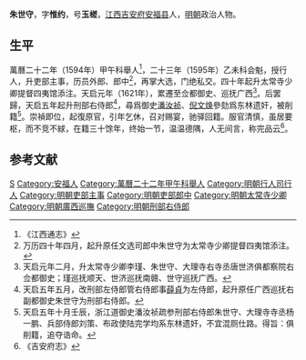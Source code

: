 '''朱世守'''，字'''惟约'''，号'''玉槎'''，[[江西|江西]][[吉安府|吉安府]][[安福县|安福县]]人，[[明朝|明朝]]政治人物。
 
== 生平 ==
萬曆二十二年（1594年）甲午科舉人<ref>《江西通志》</ref>，二十三年（1595年）乙未科会魁，授行人，升吏部主事，历员外郎、郎中<ref>万历四十年四月，起升原任文选司郎中朱世守为太常寺少卿提督四夷馆添注。</ref>，再掌大选，门绝私交。四十年起升太常寺少卿提督四夷馆添注。天启元年（1621年），累遷至佥都御史、巡抚广西<ref>天启元年二月，升太常寺少卿李瑾、朱世守、大理寺右寺丞唐世济俱都察院右佥都御史；瑾巡抚顺天、世济巡抚南赣、世守巡抚广西。</ref>。后罢歸，天启五年起升刑部右侍郎<ref>天启五年五月，改刑部左侍郎管右侍郎事[[薛貞|薛貞]]为左侍郎，起升原任广西巡抚右副都御史朱世守为刑部右侍郎。</ref>，尋爲御史[[潘汝祯|潘汝祯]]、[[倪文焕|倪文焕]]參劾爲东林遗奸，被削籍<ref>天启五年十月壬辰，浙江道御史潘汝祯疏参刑部右侍郎朱世守、大理寺寺丞杨一鹏、兵部侍郎刘策、布政使陆完学均系东林遗奸，不宜混厕仕路。得旨：俱削籍，追夺诰命。</ref>。崇禎即位，起復原官，引年乞休，召对赐宴，驰驿回籍。服官清慎，虽居要枢，而不竞不絿，在籍三十馀年，终始一节，温温德隅，人无间言，称完品云<ref>《吉安府志》</ref>。

==参考文献==
{{reflist}}

{{萬曆二十三年乙未科殿試金榜}}

{{Authority control}}

{{DEFAULTSORT:Zhu朱}}
[[Category:朱姓|S]]
[[Category:安福人|Category:安福人]]
[[Category:萬曆二十二年甲午科舉人|Category:萬曆二十二年甲午科舉人]]
[[Category:明朝行人司行人|Category:明朝行人司行人]]
[[Category:明朝吏部主事|Category:明朝吏部主事]]
[[Category:明朝吏部郎中|Category:明朝吏部郎中]]
[[Category:明朝太常寺少卿|Category:明朝太常寺少卿]]
[[Category:明朝廣西巡撫|Category:明朝廣西巡撫]]
[[Category:明朝刑部右侍郎|Category:明朝刑部右侍郎]]

 
{{明朝人物小作品}}
